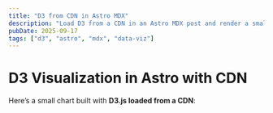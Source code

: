 ```yaml
---
title: "D3 from CDN in Astro MDX"
description: "Load D3 from a CDN in an Astro MDX post and render a small time-series chart."
pubDate: 2025-09-17
tags: ["d3", "astro", "mdx", "data-viz"]
---
```


# D3 Visualization in Astro with CDN

Here’s a small chart built with **D3.js loaded from a CDN**:

<div id="chart"></div>

<script src="https://cdn.jsdelivr.net/npm/d3@7" defer></script>

<script
    dangerouslySetInnerHTML={{
        __html: `
      window.addEventListener("DOMContentLoaded", () => {
        const data = [
          { date: new Date("2025-01-01"), value: 10 },
          { date: new Date("2025-01-02"), value: 15 },
          { date: new Date("2025-01-03"), value: 9 },
          { date: new Date("2025-01-04"), value: 18 },
          { date: new Date("2025-01-05"), value: 12 }
        ];

                const width = 500, height = 250, m = {t:20, r:20, b:30, l:40};
                const w = width - m.l - m.r, h = height - m.t - m.b;

                const svg = d3.select("#chart")
                  .append("svg")
                  .attr("viewBox", \`0 0 \${width} \${height}\`)
                  .append("g")
                  .attr("transform", \`translate(\${m.l},\${m.t})\`);

                const x = d3.scaleUtc()
                  .domain(d3.extent(data, d => d.date))
                  .range([0, w]);

                const y = d3.scaleLinear()
                  .domain([0, d3.max(data, d => d.value)])
                  .nice()
                  .range([h, 0]);

                svg.append("g")
                  .attr("transform", \`translate(0,\${h})\`)
                  .call(d3.axisBottom(x));

                svg.append("g")
                  .call(d3.axisLeft(y));

                const line = d3.line()
                  .x(d => x(d.date))
                  .y(d => y(d.value))
                  .curve(d3.curveMonotoneX);

                svg.append("path")
                  .datum(data)
                  .attr("fill", "none")
                  .attr("stroke", "steelblue")
                  .attr("stroke-width", 2)
                  .attr("d", line);
              });
`
    }}
/>

<style>
    #chart { max-width: 100%; margin: 1rem 0; }
    svg { width: 100%; height: auto; }
</style>
